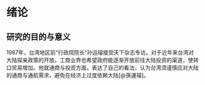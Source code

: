 # 绪论

## 研究的目的与意义

1987年，台湾地区前“行政院院长”孙运璿接受天下杂志专访。对于近年来台湾对大陆探亲政策的开放，工商业界也希望政府能逐渐开放前往大陆投资的渠道，使转口贸易增加。他就通商与投资方面，表达了自己的看法，认为台湾须谨慎应对大陆的通商与通航需求，避免在经济上过度依赖大陆[@孫運璿]。